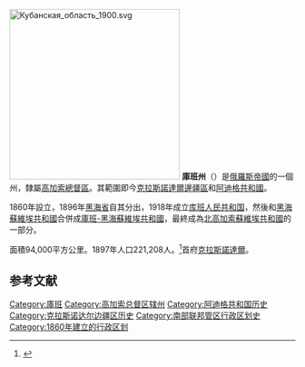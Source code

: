 [[File:Кубанская_область_1900.svg|300px]]
'''庫班州'''（{{lang-ru|'''Кубанская область'''}}）是[[俄羅斯帝國|俄羅斯帝國]]的一個州，隸屬[[高加索總督區|高加索總督區]]。其範圍即今[[克拉斯諾達爾邊疆區|克拉斯諾達爾邊疆區]]和[[阿迪格共和國|阿迪格共和國]]。

1860年設立，1896年[[黑海省|黑海省]]自其分出，1918年成立[[库班人民共和国|库班人民共和国]]，然後和[[黑海蘇維埃共和國|黑海蘇維埃共和國]]合併成[[庫班-黑海蘇維埃共和國|庫班-黑海蘇維埃共和國]]，最終成為[[北高加索蘇維埃共和國|北高加索蘇維埃共和國]]的一部分。

面積94,000平方公里。1897年人口221,208人。<ref>{{Cite web |url=http://demoscope.ru/weekly/ssp/rus_lan_97.php?reg=197 |title=Первая всеобщая перепись населения Российской Империи 1897 г. |access-date=2007-09-13 |archive-date=2021-07-08 |archive-url=https://web.archive.org/web/20210708011548/http://www.demoscope.ru/weekly/ssp/rus_lan_97.php?reg=197 |dead-url=no }}</ref>首府[[克拉斯諾達爾|克拉斯諾達爾]]。

==参考文献==
<div class="references-small">
<references />
</div>
{{ImpRussia}}
[[Category:庫班|Category:庫班]]
[[Category:高加索总督区辖州|Category:高加索总督区辖州]]
[[Category:阿迪格共和国历史|Category:阿迪格共和国历史]]
[[Category:克拉斯诺达尔边疆区历史|Category:克拉斯诺达尔边疆区历史]]
[[Category:南部联邦管区行政区划史|Category:南部联邦管区行政区划史]]
[[Category:1860年建立的行政区划|Category:1860年建立的行政区划]]
